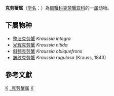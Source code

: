 {{Automatic taxobox
| taxon = Kraussia  
| authority = Dana, 1852
}}
'''克劳蟹属'''（[[学名|学名]]：{{lang|la|''Kraussia''}}）為[[扇蟹科|扇蟹科]][[克劳蟹亚科|克劳蟹亚科]]的一[[属|属]]动物。

==下属物种==
* [[整洁克劳蟹|整洁克劳蟹]] ''Kraussia integra''
* [[光辉克劳蟹|光辉克劳蟹]] ''Kraussia nitida''
* [[斜额克劳蟹|斜额克劳蟹]] ''Kraussia obliquefrons''
* [[皱纹克劳蟹|皱纹克劳蟹]] ''Kraussia rugulosa'' (Krauss, 1843)

==參考文獻==
{{reflist}}

{{taxonbar}}

[[Category:_扇蟹科|K]]
[[Category:_克劳蟹属|]]
[[Category:1852年描述的分类群|K]]